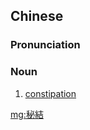 {{also|秘结|祕結}}
==Chinese==
{{zh-forms|s=秘结|t2=祕結}}

===Pronunciation===
{{zh-pron
|h=pfs=pi-kiet
|mn=pì-kiat
|cat=n
}}

===Noun===
{{zh-noun}}

# {{lb|zh|Hakka|Min Nan}} [[constipation]]

[[mg:秘結]]